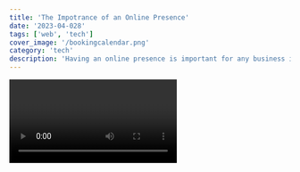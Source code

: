 ```yaml
---
title: 'The Impotrance of an Online Presence'
date: '2023-04-028'
tags: ['web', 'tech']
cover_image: '/bookingcalendar.png'
category: 'tech'
description: 'Having an online presence is important for any business in this day and age. It is a way to reach a wider audience and to grow your business.'
---
```


<Video id='xpYHk-rWnKc' />

You can use Static Generation for many types of pages, including:

- Marketing pages
- Blog posts
- E-commerce product listings
- Help and documentation

You should ask yourself: "Can I pre-render this page **ahead** of a user's request?" If the answer is yes, then you should choose Static Generation.
